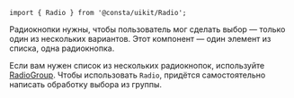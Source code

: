

```tsx
import { Radio } from '@consta/uikit/Radio';
```

Радиокнопки нужны, чтобы пользователь мог сделать выбор — только один из нескольких
вариантов. Этот компонент — один элемент из списка, одна радиокнопка.

<MdxInformer status="normal">
  
  Если вам нужен список из нескольких радиокнопок, используйте [RadioGroup](##LIBS.LIB.STAND/lib:uikit/stand:components-radiogroup-stable). Чтобы использовать `Radio`, придётся самостоятельно написать обработку выбора из группы.

</MdxInformer>

<RadioExampleView />
